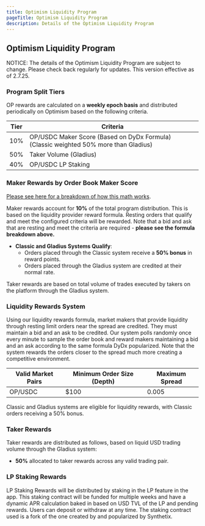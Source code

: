 ```yaml
---
title: Optimism Liquidity Program
pageTitle: Optimism Liquidity Program
description: Details of the Optimism Liquidity Program
---
```


## Optimism Liquidity Program


<Callout type="fees" title="Subject to Change">
  NOTICE: The details of the Optimism Liquidity Program are subject to change. Please check back regularly for updates. This version effective as of 2.7.25.
</Callout>

### Program Split Tiers

OP rewards are calculated on a **weekly epoch basis** and distributed periodically on Optimism based on the following criteria.

| Tier | Criteria |
| ---- | -------------- | 
| 10%  | OP/USDC Maker Score (Based on DyDx Formula) (Classic weighted 50% more than Gladius) |
| 50%  | Taker Volume (Gladius) |
| 40%  | OP/USDC LP Staking |

### Maker Rewards by Order Book Maker Score

[Please see here for a breakdown of how this math works](/liquidityProviderMath).

Maker rewards account for **10%** of the total program distribution. This is based on the liquidity provider reward formula. Resting orders that qualify and meet the configured criteria will be rewarded. Note that a bid and ask that are resting and meet the criteria are required - **please see the formula breakdown above.**

- **Classic and Gladius Systems Qualify**:
  - Orders placed through the Classic system receive a **50% bonus** in reward points.
  - Orders placed through the Gladius system are credited at their normal rate.

Taker rewards are based on total volume of trades executed by takers on the platform through the Gladius system.

### Liquidity Rewards System

Using our liquidity rewards formula, market makers that provide liquidity through resting limit orders near the spread are credited. They must maintain a bid and an ask to be credited. Our system polls randomly once every minute to sample the order book and reward makers maintaining a bid and an ask according to the same formula DyDx popularized. Note that the system rewards the orders closer to the spread much more creating a competitive environment.

| Valid Market Pairs | Minimum Order Size (Depth) | Maximum Spread |
| ---- | -------------- | ---------- |
| OP/USDC  | $100  | 0.005 |

Classic and Gladius systems are eligible for liquidity rewards, with Classic orders receiving a 50% bonus.

### Taker Rewards

Taker rewards are distributed as follows, based on liquid USD trading volume through the Gladius system:
- **50%** allocated to taker rewards across any valid trading pair.

### LP Staking Rewards

LP Staking Rewards will be distributed by staking in the LP feature in the app. This staking contract will be funded for multiple weeks and have a dynamic APR calculation baked in based on USD TVL of the LP and pending rewards. Users can deposit or withdraw at any time. The staking contract used is a fork of the one created by and popularized by Synthetix.